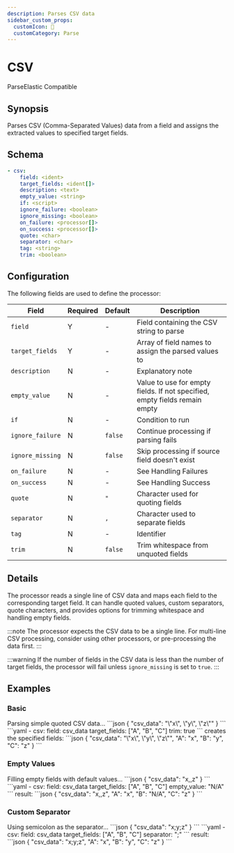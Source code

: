 ```yaml
---
description: Parses CSV data
sidebar_custom_props: 
  customIcon: 📄
  customCategory: Parse
---
```


# CSV

<span className="theme-doc-version-badge badge badge--primary">Parse</span><span className="theme-doc-version-badge badge badge--secondary">Elastic Compatible</span>

## Synopsis

Parses CSV (Comma-Separated Values) data from a field and assigns the extracted values to specified target fields.

## Schema

```yaml {2,3}
- csv:
    field: <ident>
    target_fields: <ident[]>
    description: <text>
    empty_value: <string>
    if: <script>
    ignore_failure: <boolean>
    ignore_missing: <boolean>
    on_failure: <processor[]>
    on_success: <processor[]>
    quote: <char>
    separator: <char>
    tag: <string>
    trim: <boolean>
```

## Configuration

The following fields are used to define the processor:

|Field|Required|Default|Description|
|---|---|---|---|
|`field`|Y|-|Field containing the CSV string to parse|
|`target_fields`|Y|-|Array of field names to assign the parsed values to|
|`description`|N|-|Explanatory note|
|`empty_value`|N|-|Value to use for empty fields. If not specified, empty fields remain empty|
|`if`|N|-|Condition to run|
|`ignore_failure`|N|`false`|Continue processing if parsing fails|
|`ignore_missing`|N|`false`|Skip processing if source field doesn't exist|
|`on_failure`|N|-|See <Topic id="handling-failures">Handling Failures</Topic>|
|`on_success`|N|-|See <Topic id="handling-success">Handling Success</Topic>|
|`quote`|N|`"`|Character used for quoting fields|
|`separator`|N|`,`|Character used to separate fields|
|`tag`|N|-|Identifier|
|`trim`|N|`false`|Trim whitespace from unquoted fields|

## Details

The processor reads a single line of CSV data and maps each field to the corresponding target field. It can handle quoted values, custom separators, quote characters, and provides options for trimming whitespace and handling empty fields.

:::note
The processor expects the CSV data to be a single line. For multi-line CSV processing, consider using other processors, or pre-processing the data first.
:::

:::warning
If the number of fields in the CSV data is less than the number of target fields, the processor will fail unless `ignore_missing` is set to `true`.
:::

## Examples

### Basic

<ExampleGrid>
  <CommentCol>
    Parsing simple quoted CSV data...
  </CommentCol>
  <CodeCol>
    ```json
    {
      "csv_data": "\"x\", \"y\", \"z\""
    }
    ```
    ```yaml
    - csv:
        field: csv_data
        target_fields: ["A", "B", "C"]
        trim: true
    ```
  </CodeCol>
  <CommentCol>
    creates the specified fields:
  </CommentCol>
  <CodeCol>
    ```json
    {
      "csv_data": "\"x\", \"y\", \"z\"",
      "A": "x",
      "B": "y",
      "C": "z"
    }
    ```
  </CodeCol>
</ExampleGrid>

### Empty Values

<ExampleGrid>
  <CommentCol>
    Filling empty fields with default values...
  </CommentCol>
  <CodeCol>
    ```json
    {
      "csv_data": "x,,z"
    }
    ```
    ```yaml
    - csv:
        field: csv_data
        target_fields: ["A", "B", "C"]
        empty_value: "N/A"
    ```
  </CodeCol>
  <CommentCol>
    result:
  </CommentCol>
  <CodeCol>
    ```json
    {
      "csv_data": "x,,z",
      "A": "x",
      "B": "N/A",
      "C": "z"
    }
    ```
  </CodeCol>
</ExampleGrid>

### Custom Separator

<ExampleGrid>
  <CommentCol>
    Using semicolon as the separator...
  </CommentCol>
  <CodeCol>
    ```json
    {
      "csv_data": "x;y;z"
    }
    ```
    ```yaml
    - csv:
        field: csv_data
        target_fields: ["A", "B", "C"]
        separator: ";"
    ```
  </CodeCol>
  <CommentCol>
    result:
  </CommentCol>
  <CodeCol>
    ```json
    {
      "csv_data": "x;y;z",
      "A": "x",
      "B": "y",
      "C": "z"
    }
    ```
  </CodeCol>
</ExampleGrid>

